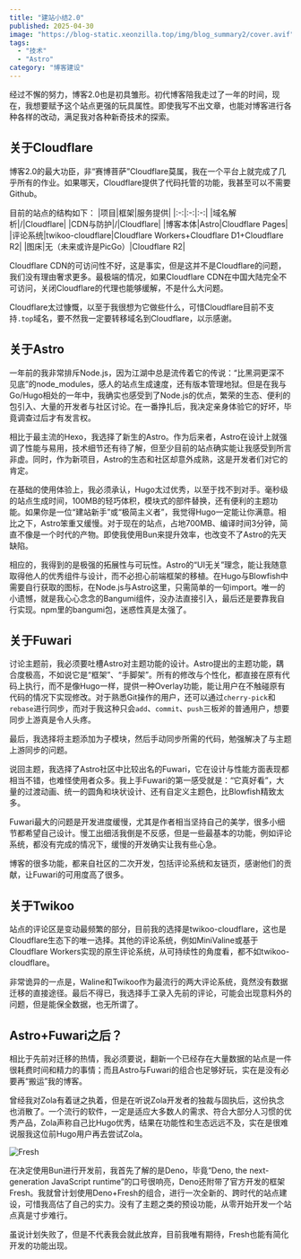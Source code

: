 ```yaml
---
title: "建站小结2.0"
published: 2025-04-30
image: "https://blog-static.xeonzilla.top/img/blog_summary2/cover.avif"
tags:
  - "技术"
  - "Astro"
category: "博客建设"
---
```

经过不懈的努力，博客2.0也是初具雏形。初代博客陪我走过了一年的时间，现在，我想要赋予这个站点更强的玩具属性。即使我写不出文章，也能对博客进行各种各样的改动，满足我对各种新奇技术的探索。

## 关于Cloudflare

博客2.0的最大功臣，非“赛博菩萨”Cloudflare莫属，我在一个平台上就完成了几乎所有的作业。如果哪天，Cloudflare提供了代码托管的功能，我甚至可以不需要Github。

目前的站点的结构如下：
|项目|框架|服务提供|
|:-:|:-:|:-:|
|域名解析|/|Cloudflare|
|CDN与防护|/|Cloudflare|
|博客本体|Astro|Cloudflare Pages|
|评论系统|twikoo-cloudflare|Cloudflare Workers+Cloudflare D1+Cloudflare R2|
|图床|无（未来或许是PicGo）|Cloudflare R2|

Cloudflare CDN的可访问性不好，这是事实，但是这并不是Cloudflare的问题，我们没有理由奢求更多。最极端的情况，如果Cloudflare CDN在中国大陆完全不可访问，关闭Cloudflare的代理也能够缓解，不是什么大问题。

Cloudflare太过慷慨，以至于我很想为它做些什么，可惜Cloudflare目前不支持`.top`域名，要不然我一定要转移域名到Cloudflare，以示感谢。

## 关于Astro
一年前的我非常排斥Node.js，因为江湖中总是流传着它的传说：“比黑洞更深不见底”的node_modules，感人的站点生成速度，还有版本管理地狱。但是在我与Go/Hugo相处的一年中，我确实也感受到了Node.js的优点，繁荣的生态、便利的包引入、大量的开发者与社区讨论。在一番挣扎后，我决定亲身体验它的好坏，毕竟调查过后才有发言权。

相比于最主流的Hexo，我选择了新生的Astro。作为后来者，Astro在设计上就强调了性能与易用，技术细节还有待了解，但至少目前的站点确实能让我感受到所言非虚。同时，作为新项目，Astro的生态和社区却意外成熟，这是开发者们对它的肯定。

在基础的使用体验上，我必须承认，Hugo太过优秀，以至于找不到对手。毫秒级的站点生成时间，100MB的轻巧体积，模块式的部件替换，还有便利的主题功能。如果你是一位“建站新手”或“极简主义者”，我觉得Hugo一定能让你满意。相比之下，Astro笨重又缓慢。对于现在的站点，占地700MB、编译时间3分钟，简直不像是一个时代的产物。即使我使用Bun来提升效率，也改变不了Astro的先天缺陷。

相应的，我得到的是极强的拓展性与可玩性。Astro的“UI无关”理念，能让我随意取得他人的优秀组件与设计，而不必担心前端框架的移植。在Hugo与Blowfish中需要自行获取的图标，在Node.js与Astro这里，只需简单的一句import。唯一的小遗憾，就是我心心念念的Bangumi组件，没办法直接引入，最后还是要靠我自行实现。npm里的bangumi包，迷惑性真是太强了。

## 关于Fuwari
讨论主题前，我必须要吐槽Astro对主题功能的设计。Astro提出的主题功能，耦合度极高，不如说它是“框架”、“手脚架”。所有的修改与个性化，都直接在原有代码上执行，而不是像Hugo一样，提供一种Overlay功能，能让用户在不触碰原有代码的情况下实现修改。对于熟悉Git操作的用户，还可以通过`cherry-pick`和`rebase`进行同步，而对于我这种只会`add`、`commit`、`push`三板斧的普通用户，想要同步上游真是令人头疼。

最后，我选择将主题添加为子模块，然后手动同步所需的代码，勉强解决了与主题上游同步的问题。

说回主题，我选择了Astro社区中比较出名的Fuwari，它在设计与性能方面表现都相当不错，也难怪使用者众多。我上手Fuwari的第一感受就是：“它真好看”，大量的过渡动画、统一的圆角和块状设计、还有自定义主题色，比Blowfish精致太多。

Fuwari最大的问题是开发进度缓慢，尤其是作者相当坚持自己的美学，很多小细节都希望自己设计。慢工出细活我倒是不反感，但是一些最基本的功能，例如评论系统，都没有完成的情况下，缓慢的开发确实让我有些心急。

博客的很多功能，都来自社区的二次开发，包括评论系统和友链页，感谢他们的贡献，让Fuwari的可用度高了很多。

## 关于Twikoo
站点的评论区是变动最频繁的部分，目前我的选择是twikoo-cloudflare，这也是Cloudflare生态下的唯一选择。其他的评论系统，例如MiniValine或基于Cloudflare Workers实现的原生评论系统，从可持续性的角度看，都不如twikoo-cloudflare。

非常诡异的一点是，Waline和Twikoo作为最流行的两大评论系统，竟然没有数据迁移的直接途径。最后不得已，我选择手工录入先前的评论，可能会出现意料外的问题，但是能保全数据，也无所谓了。

## Astro+Fuwari之后？
相比于先前对迁移的热情，我必须要说，翻新一个已经存在大量数据的站点是一件很耗费时间和精力的事情；而且Astro与Fuwari的组合也足够好玩，实在是没有必要再“搬运”我的博客。

曾经我对Zola有着谜之执着，但是在听说Zola开发者的独裁与固执后，这份执念也消散了。一个流行的软件，一定是适应大多数人的需求、符合大部分人习惯的优秀产品，Zola声称自己比Hugo优秀，结果在功能性和生态远远不及，实在是很难说服我这位前Hugo用户再去尝试Zola。

![Fresh](https://blog-static.xeonzilla.top/img/blog_summary2/01.avif "Fresh")

在决定使用Bun进行开发前，我首先了解的是Deno，毕竟“Deno, the next-generation JavaScript runtime”的口号很响亮，Deno还附带了官方开发的框架Fresh。我就曾计划使用Deno+Fresh的组合，进行一次全新的、跨时代的站点建设，可惜我高估了自己的实力。没有了主题之类的预设功能，从零开始开发一个站点真是寸步难行。

虽说计划失败了，但是不代表我会就此放弃，目前我唯有期待，Fresh也能有简化开发的功能出现。
